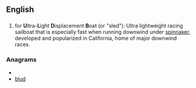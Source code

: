 ==English==

==={{acronym}}===
{{infl|en|acronym}}

# {{nautical}} for '''U'''ltra-'''L'''ight '''D'''isplacement '''B'''oat (or "sled"): Ultra lightweight racing sailboat that is especially fast when running downwind under [[spinnaker]], developed and popularized in California, home of major downwind races.

===Anagrams===
* {{alphagram|bdlu}}
* [[blud#English|blud]]